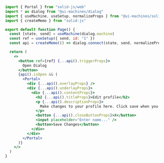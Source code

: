 ```jsx
import { Portal } from "solid-js/web"
import * as dialog from "@ui-machines/dialog"
import { useMachine, useSetup, normalizeProps } from "@ui-machines/solid"
import { createMemo } from "solid-js"

export default function Page() {
  const [state, send] = useMachine(dialog.machine)
  const ref = useSetup({ send, id: "1" })
  const api = createMemo(() => dialog.connect(state, send, normalizeProps))

  return (
    <>
      <button ref={ref} {...api().triggerProps}>
        Open Dialog
      </button>
      {api().isOpen && (
        <Portal>
          <div {...api().overlayProps} />
          <div {...api().underlayProps}>
            <div {...api().contentProps}>
              <h2 {...api().titleProps}>Edit profile</h2>
              <p {...api().descriptionProps}>
                Make changes to your profile here. Click save when you are done.
              </p>
              <button {...api().closeButtonProps}>X</button>
              <input placeholder="Enter name..." />
              <button>Save Changes</button>
            </div>
          </div>
        </Portal>
      )}
    </>
  )
}
```
